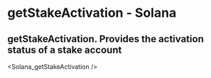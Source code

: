 # getStakeActivation - Solana

## getStakeActivation. Provides the activation status of a stake account


<Solana_getStakeActivation />
